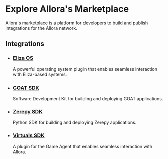 
# Explore Allora's Marketplace

Allora's marketplace is a platform for developers to build and publish integrations for the Allora network.

## Integrations

- ### [Eliza OS](https://github.com/elizaOS/eliza/tree/main/packages/plugin-allora)
  A powerful operating system plugin that enables seamless interaction with Eliza-based systems.

- ### [GOAT SDK](https://www.npmjs.com/package/@goat-sdk/plugin-allora)
  Software Development Kit for building and deploying GOAT applications.

- ### [Zerepy SDK](https://github.com/blorm-network/ZerePy/blob/52d86b0151049ab2f2880e60207e6012ffd60829/src/connections/allora_connection.py#L15)
  Python SDK for building and deploying Zerepy applications.

- ### [Virtuals SDK](https://github.com/game-by-virtuals/game-node/tree/main/plugins/alloraPlugin)
  A plugin for the Game Agent that enables seamless interaction with Allora.
